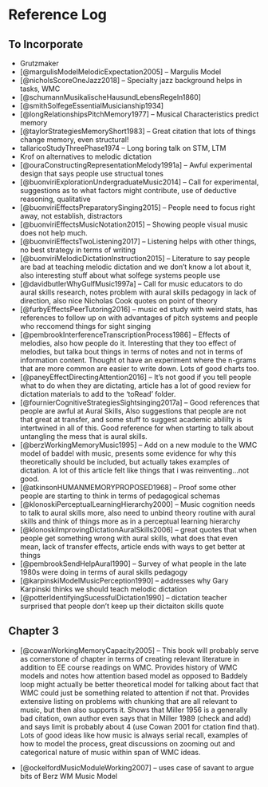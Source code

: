 # Reference Log 

## To Incorporate

* Grutzmaker 
* [@margulisModelMelodicExpectation2005] -- Margulis Model 
* [@nicholsScoreOneJazz2018] -- Specialty jazz background helps in tasks, WMC
* [@schumannMusikalischeHausundLebensRegeln1860]
* [@smithSolfegeEssentialMusicianship1934]
* [@longRelationshipsPitchMemory1977] -- Musical Characteristics predict memory
* [@taylorStrategiesMemoryShort1983] -- Great citation that lots of things change memory, even structural! 
* tallaricoStudyThreePhase1974 -- Long boring talk on STM, LTM
* Krof on alternatives to melodic dictation
* [@ouraConstructingRepresentationMelody1991a] -- Awful experimental design that says people use structual tones
* [@buonviriExplorationUndergraduateMusic2014] -- Call for experimental, suggestions as to what factors might contribute, use of deductive reasoning, qualitative
* [@buonviriEffectsPreparatorySinging2015] -- People need to focus right away, not establish, distractors
* [@buonviriEffectsMusicNotation2015] -- Showing people visual music does not help much.
* [@buonviriEffectsTwoListening2017] -- Listening helps with other things, no best strategy in terms of writing
* [@buonviriMelodicDictationInstruction2015] -- Literature to say people are bad at teaching melodic dictation and we don't know a lot about it, also interesting stuff about what solfege systems people use
* [@davidbutlerWhyGulfMusic1997a] -- Call for music educators to do aural skills research, notes problem with aural skills pedagogy in lack of direction, also nice Nicholas Cook quotes on point of theory
* [@furbyEffectsPeerTutoring2016] -- music ed study with weird stats, has references to follow up on with advantages of pitch systems and people who reccomend things for sight singing
* [@pembrookInterferenceTranscriptionProcess1986] -- Effects of melodies, also how people do it. Interesting that they too effect of melodies, but talka bout things in terms of notes and not in terms of information content. Thought ot have an experiment where the n-grams that are more common are easier to write down. Lots of good charts too. 
* [@paneyEffectDirectingAttention2016] -- It's not good if you tell people what to do when they are dictating, article has a lot of good review for dictation materials to add to the 'toRead' folder.
* [@fournierCognitiveStrategiesSightsinging2017a] -- Good references that people are awful at Aural Skills, Also suggestions that people are not that great at transfer, and some stuff to suggest academic abililty is intertwined in all of this. Good reference for when starting to talk about untangling the mess that is aural skills. 
* [@berzWorkingMemoryMusic1995] -- Add on a new module to the WMC model of baddel with music, presents some evidence for why this theoretically should be included, but actually takes examples of dictation. A lot of this article felt like things that i was reinventing...not  good.
* [@atkinsonHUMANMEMORYPROPOSED1968] -- Proof some other people are starting to think in terms of pedagogical schemas
* [@klonoskiPerceptualLearningHierarchy2000] -- Music cognition needs to talk to aural skills more, also need to unbind theory routine with aural skills and think of things more as in a perceptual learning hierarchy 
* [@klonoskiImprovingDictationAuralSkills2006] -- great quotes that when people get something wrong with aural skills, what does that even mean, lack of transfer effects, article ends with ways to get better at things
* [@pembrookSendHelpAural1990] -- Survey of what people in the late 1980s were doing in terms of aural skills pedagogy
* [@karpinskiModelMusicPerception1990] -- addresses why Gary Karpinski thinks we should teach melodic dictation
* [@potterIdentifyingSucessfulDictation1990] -- dictation teacher surprised that people don't keep up their dictaiton skills quote

## Chapter 3

* [@cowanWorkingMemoryCapacity2005] -- This book will probably serve as cornerstone of chapter in terms of creating relevant literature in addition to EE course readings on WMC. Provides history of WMC models and notes how attention based model as opposed to Baddely loop might actually be better theoretical model for talking about fact that WMC could just be something related to attention if not that. Provides extensive listing on problems with chunking that are all relevant to music, but then also supports it. Shows that Miller 1956 is a generally bad citation, own author even says that in Miller 1989 (check and add) and says limit is probably about 4 (use Cowan 2001 for ctation find that). Lots of good ideas like how music is always serial recall, examples of how to model the process, great discussions on zooming out and categorical nature of music within span of WMC ideas.

* [@ockelfordMusicModuleWorking2007] -- uses case of savant to argue bits of Berz WM Music Model

